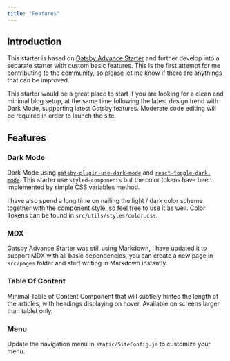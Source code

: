 ```yaml
---
title: "Features"
---
```


## Introduction

This starter is based on [Gatsby Advance Starter](https://github.com/Vagr9K/gatsby-advanced-starter) and further develop into a separate starter with custom basic features. This is the first attempt for me contributing to the community, so please let me know if there are anythings that can be improved.

This starter would be a great place to start if you are looking for a clean and minimal blog setup, at the same time following the latest design trend with Dark Mode, supporting latest Gatsby features. Moderate code editing will be required in order to launch the site.

## Features

### Dark Mode

Dark Mode using [`gatsby-plugin-use-dark-mode`](https://github.com/wKovacs64/gatsby-plugin-use-dark-mode) and [`react-toggle-dark-mode`](https://www.npmjs.com/package/react-dark-mode-toggle). This starter use `styled-components` but the color tokens have been implemented by simple CSS variables method.

I have also spend a long time on nailing the light / dark color scheme together with the component style, so feel free to use it as well. Color Tokens can be found in `src/utils/styles/color.css`.

### MDX

Gatsby Advance Starter was still using Markdown, I have updated it to support MDX with all basic dependencies, you can create a new page in `src/pages` folder and start writing in Markdown instantly.

### Table Of Content

Minimal Table of Content Component that will subtlely hinted the length of the articles, with headings displaying on hover. Available on screens larger than tablet only.

### Menu

Update the navigation menu in `static/SiteConfig.js` to customize your menu.
